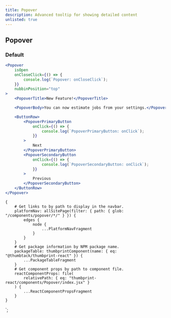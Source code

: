 ```yaml
---
title: Popover
description: Advanced tooltip for showing detailed content
unlisted: true
---
```



<ComponentHeader data={props.data} />

## Popover

### Default

```jsx
<Popover
    isOpen
    onCloseClick={() => {
        console.log(`Popover: onCloseClick`);
    }}
    nubbinPosition="top"
>
    <PopoverTitle>New Feature!</PopoverTitle>

    <PopoverBody>You can now estimate jobs from your settings.</PopoverBody>

    <ButtonRow>
        <PopoverPrimaryButton
            onClick={() => {
                console.log(`PopoverPrimaryButton: onClick`);
            }}
        >
            Next
        </PopoverPrimaryButton>
        <PopoverSecondaryButton
            onClick={() => {
                console.log(`PopoverSecondaryButton: onClick`);
            }}
        >
            Previous
        </PopoverSecondaryButton>
    </ButtonRow>
</Popover>
```

    {
        # Get links to by path to display in the navbar.
        platformNav: allSitePage(filter: { path: { glob: "/components/popover/*/" } }) {
            edges {
                node {
                    ...PlatformNavFragment
                }
            }
        }
        # Get package information by NPM package name.
        packageTable: thumbprintComponent(name: { eq: "@thumbtack/thumbprint-react" }) {
            ...PackageTableFragment
        }
        # Get component props by path to component file.
        reactComponentProps: file(
            relativePath: { eq: "thumbprint-react/components/Popover/index.jsx" }
        ) {
            ...ReactComponentPropsFragment
        }
    }
`;
